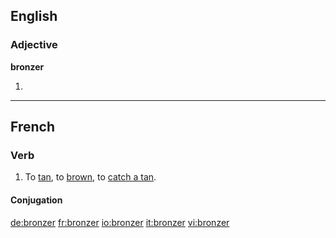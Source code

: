 ==English==

===Adjective===
'''bronzer'''

# {{comparative of|bronze}}
<!--#:''You call that a bronze medal? My ass is '''bronzer''' than that.''-->
----
==French==

===Verb===
{{infl|fr|verb}}

# To [[tan]], to [[brown]], to [[catch a tan]]. 

====Conjugation====
{{fr-conj-er|bronz|avoir}}

[[de:bronzer]]
[[fr:bronzer]]
[[io:bronzer]]
[[it:bronzer]]
[[vi:bronzer]]